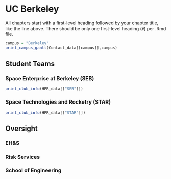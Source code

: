 # UC Berkeley

All chapters start with a first-level heading followed by your chapter title, like the line above. There should be only one first-level heading (`#`) per .Rmd file.

```r
campus = "Berkeley"
print_campus_gantt(Contact_data[[campus]],campus)

```

## Student Teams

### Space Enterprise at Berkeley (SEB)

```r

print_club_info(HPR_data[["SEB"]])

```


### Space Technologies and Rocketry (STAR)

```r

print_club_info(HPR_data[["STAR"]])

```

## Oversight

### EH\&S



### Risk Services

### School of Engineering

